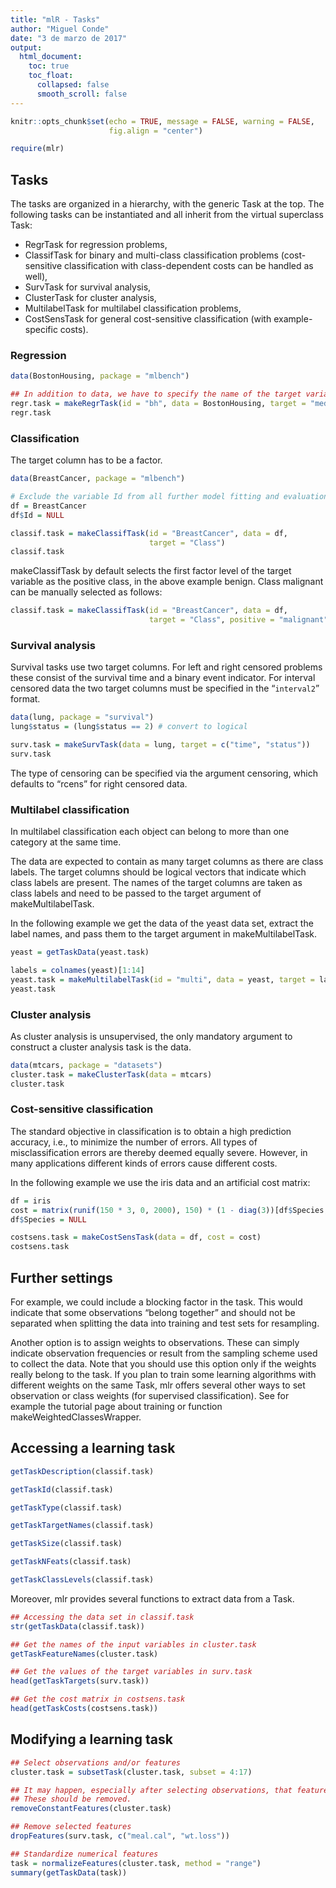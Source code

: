```yaml
---
title: "mlR - Tasks"
author: "Miguel Conde"
date: "3 de marzo de 2017"
output:
  html_document:
    toc: true
    toc_float:
      collapsed: false
      smooth_scroll: false
---
```


```r
knitr::opts_chunk$set(echo = TRUE, message = FALSE, warning = FALSE,
                      fig.align = "center")
```

```r
require(mlr)
```


## Tasks

The tasks are organized in a hierarchy, with the generic Task at the top. The following tasks can be instantiated and all inherit from the virtual superclass Task:

* RegrTask for regression problems,
* ClassifTask for binary and multi-class classification problems (cost-sensitive classification with class-dependent costs can be handled as well),
* SurvTask for survival analysis,
* ClusterTask for cluster analysis,
* MultilabelTask for multilabel classification problems,
* CostSensTask for general cost-sensitive classification (with example-specific costs).

### Regression
```r
data(BostonHousing, package = "mlbench")

## In addition to data, we have to specify the name of the target variable
regr.task = makeRegrTask(id = "bh", data = BostonHousing, target = "medv")
regr.task
```

### Classification
The target column has to be a factor.
```r
data(BreastCancer, package = "mlbench")

# Exclude the variable Id from all further model fitting and evaluation
df = BreastCancer
df$Id = NULL 

classif.task = makeClassifTask(id = "BreastCancer", data = df, 
                               target = "Class")
classif.task
```

makeClassifTask by default selects the first factor level of the target variable as the positive class, in the above example benign. Class malignant can be manually selected as follows:
```r
classif.task = makeClassifTask(id = "BreastCancer", data = df, 
                               target = "Class", positive = "malignant")

```

### Survival analysis
Survival tasks use two target columns. For left and right censored problems these consist of the survival time and a binary event indicator. For interval censored data the two target columns must be specified in the "`interval2`" format.
```r
data(lung, package = "survival")
lung$status = (lung$status == 2) # convert to logical

surv.task = makeSurvTask(data = lung, target = c("time", "status"))
surv.task
```

The type of censoring can be specified via the argument censoring, which defaults to "rcens" for right censored data.

### Multilabel classification
In multilabel classification each object can belong to more than one category at the same time.

The data are expected to contain as many target columns as there are class labels. The target columns should be logical vectors that indicate which class labels are present. The names of the target columns are taken as class labels and need to be passed to the target argument of makeMultilabelTask.

In the following example we get the data of the yeast data set, extract the label names, and pass them to the target argument in makeMultilabelTask.

```r
yeast = getTaskData(yeast.task)

labels = colnames(yeast)[1:14]
yeast.task = makeMultilabelTask(id = "multi", data = yeast, target = labels)
yeast.task
```


### Cluster analysis
As cluster analysis is unsupervised, the only mandatory argument to construct a cluster analysis task is the data.
```r
data(mtcars, package = "datasets")
cluster.task = makeClusterTask(data = mtcars)
cluster.task
```


### Cost-sensitive classification
The standard objective in classification is to obtain a high prediction accuracy, i.e., to minimize the number of errors. All types of misclassification errors are thereby deemed equally severe. However, in many applications different kinds of errors cause different costs.

In the following example we use the iris data and an artificial cost matrix:
```r
df = iris
cost = matrix(runif(150 * 3, 0, 2000), 150) * (1 - diag(3))[df$Species,]
df$Species = NULL

costsens.task = makeCostSensTask(data = df, cost = cost)
costsens.task
```

## Further settings

For example, we could include a blocking factor in the task. This would indicate that some observations "belong together" and should not be separated when splitting the data into training and test sets for resampling.

Another option is to assign weights to observations. These can simply indicate observation frequencies or result from the sampling scheme used to collect the data.
Note that you should use this option only if the weights really belong to the task. If you plan to train some learning algorithms with different weights on the same Task, mlr offers several other ways to set observation or class weights (for supervised classification). See for example the tutorial page about training or function makeWeightedClassesWrapper.

## Accessing a learning task

```r
getTaskDescription(classif.task)
```

```r
getTaskId(classif.task)
```

```r
getTaskType(classif.task)
```


```r
getTaskTargetNames(classif.task)
```


```r
getTaskSize(classif.task)
```

```r
getTaskNFeats(classif.task)
```

```r
getTaskClassLevels(classif.task)
```


Moreover, mlr provides several functions to extract data from a Task.

```r
## Accessing the data set in classif.task
str(getTaskData(classif.task))
```

```r
## Get the names of the input variables in cluster.task
getTaskFeatureNames(cluster.task)
```

```r
## Get the values of the target variables in surv.task
head(getTaskTargets(surv.task))
```

```r
## Get the cost matrix in costsens.task
head(getTaskCosts(costsens.task))
```

## Modifying a learning task

```r
## Select observations and/or features
cluster.task = subsetTask(cluster.task, subset = 4:17)
```

```r
## It may happen, especially after selecting observations, that features are constant.
## These should be removed.
removeConstantFeatures(cluster.task)
```

```r
## Remove selected features
dropFeatures(surv.task, c("meal.cal", "wt.loss"))
```


```r
## Standardize numerical features
task = normalizeFeatures(cluster.task, method = "range")
summary(getTaskData(task))

```


